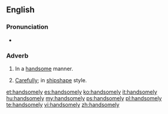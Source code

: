 ==English==

===Pronunciation===
* {{audio|en-us-handsomely.ogg|Audio (US)}}

===Adverb===
{{en-adv}}

# In a [[handsome]] manner.
# {{nautical}} [[carefully|Carefully]]; in [[shipshape]] style.

[[et:handsomely]]
[[es:handsomely]]
[[ko:handsomely]]
[[it:handsomely]]
[[hu:handsomely]]
[[my:handsomely]]
[[ps:handsomely]]
[[pl:handsomely]]
[[te:handsomely]]
[[vi:handsomely]]
[[zh:handsomely]]